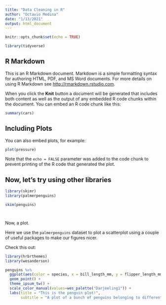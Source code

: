 ```yaml
---
title: "Data Cleaning in R"
author: "Octavio Medina"
date: "1/13/2021"
output: html_document
---
```


```r
knitr::opts_chunk$set(echo = TRUE)

library(tidyverse)


```

## R Markdown

This is an R Markdown document. Markdown is a simple formatting syntax for authoring HTML, PDF, and MS Word documents. For more details on using R Markdown see <http://rmarkdown.rstudio.com>.

When you click the **Knit** button a document will be generated that includes both content as well as the output of any embedded R code chunks within the document. You can embed an R code chunk like this:


```r
summary(cars)
```



## Including Plots

You can also embed plots, for example:

```r

plot(pressure)

```

Note that the `echo = FALSE` parameter was added to the code chunk to prevent printing of the R code that generated the plot.

## Now, let's try using other libraries

```r

library(skimr)
library(palmerpenguins)

skim(penguins)




```


Now, a plot.

Here we use the `palmerpenguins` dataset to plot a scatterplot using a couple of useful packages to make our figures nicer. 

Check this out:

```r

library(hrbrthemes)
library(wesanderson)

penguins %>%
  ggplot(aes(color = species, x = bill_length_mm, y = flipper_length_mm)) +
  geom_point() +
  theme_ipsum_tw() +
  scale_color_manual(values=wes_palette("Darjeeling1")) +
  labs(title = "This is the penguin plot!",
       subtitle = "A plot of a bunch of penguins belonging to different species")


```



